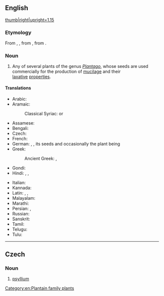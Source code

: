 {{also|Psyllium}}
==English==
[[File:Plantago ovata kz09.jpg|thumb|right|upright=1.15]]
{{wikipedia}}
{{wikispecies}}

===Etymology===
From {{bor|en|la|psyllium}}, {{m|la|psyllion}}, from {{der|en|grc|ψύλλιον}}, from {{m|grc|ψύλλα|t=flea}}.

===Noun===
{{en-noun|-|s}}

# Any of several plants of the genus ''[[Plantago]]'', whose seeds are used commercially for the production of [[mucilage]] and their [[laxative]] [[property|properties]].
#: {{syn|en|fleawort|ispaghula}}

====Translations====
{{trans-top|group of plants}}
* Arabic: {{t|ar|بَزَرْقَطُونَا|f}}
* Aramaic:
*: Classical Syriac: {{t|syc|ܙܪܱܥ ܩܱܛܘܿܢܳܐ|tr=zəraʿ qaṭṭōnā|m}} or {{t|syc|ܙܪܱܥ ܩܷܛܘܿܢܳܐ|tr=zəraʿ qeṭōnā|m}}
* Assamese: {{t-needed|as}}
* Bengali: {{t-needed|bn}}
* Czech: {{t|cs|psyllium|n}}
* French: {{t|fr|ispaghul|m}}
* German: {{t|de|Flöhkraut|n}}, {{t|de|Flohkraut|n}}, its seeds and occasionally the plant being {{t|de|Flohsamen|p}}
* Greek:
*: Ancient Greek: {{t|grc|ψύλλιον|n}}, {{t|grc|ψυλλίον|n}}
* Gondi: {{t-needed|gon}}
* Hindi: {{t|hi|इसबगोल}}, {{t|hi|इस्पगगोल}}, {{t|hi|इस्पगोल}}
{{trans-mid}}
* Italian: {{t|it|ispaghul|m}}
* Kannada: {{t-needed|kn}}
* Latin: {{t|la|pūlicāria|f}}, {{t|la|psyllion|n}}, {{t|la|psyllium|n}}
* Malayalam: {{t-needed|ml}}
* Marathi: {{t-needed|mr}}
* Persian: {{t+|fa|اسپرزه|tr=esparze|sc=fa-Arab}}, {{t|fa|اسپغول‎|tr=espaǧul}}
* Russian: {{t|ru|исфа́гула|f}}
* Sanskrit: {{t-needed|sa}}
* Tamil: {{t-needed|ta}}
* Telugu: {{t-needed|te}}
* Tulu: {{t-needed|tcy}}
{{trans-bottom}}

[[Category:en:Plantain family plants]]

----

==Czech==

===Noun===
{{cs-noun|g=n}}

# [[#English|psyllium]]